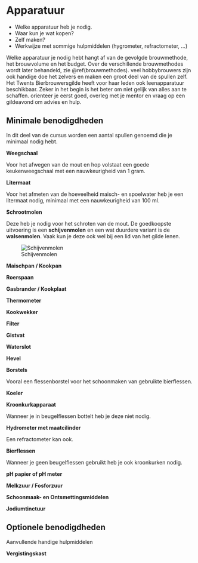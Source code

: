 # Apparatuur {#apparatuur}

-  Welke apparatuur heb je nodig.
-  Waar kun je wat kopen?
-  Zelf maken?
-  Werkwijze met sommige hulpmiddelen (hygrometer, refractometer, ...)

Welke apparatuur je nodig hebt hangt af van de gevolgde brouwmethode, het brouwvolume en het budget. Over de verschillende brouwmethodes wordt later behandeld, zie \@ref(brouwmethodes). veel hobbybrouwers zijn ook handige doe het zelvers en maken een groot deel van de spullen zelf. Het Twents Bierbrouwersgilde heeft voor haar leden ook leenapparatuur beschikbaar. Zeker in het begin is het beter om niet gelijk van alles aan te schaffen. orienteer je eerst goed, overleg met je mentor en vraag op een gildeavond om advies en hulp.

## Minimale benodigdheden

In dit deel van de cursus worden een aantal spullen genoemd die je minimaal nodig hebt.

**Weegschaal**

Voor het afwegen van de mout en hop volstaat een goede keukenweegschaal met een nauwkeurigheid van 1 gram.

**Litermaat**

Voor het afmeten van de hoeveelheid maisch- en spoelwater heb je een litermaat nodig, minimaal met een nauwkeurigheid van 100 ml.

**Schrootmolen**

Deze heb je nodig voor het schroten van de mout. De goedkoopste uitvoering is een **schijvenmolen** en een wat duurdere variant is de **walsenmolen**. Vaak kun je deze ook wel bij een lid van het gilde lenen.

![Schijvenmolen](images/schijvenmolen.png)

**Maischpan / Kookpan**

**Roerspaan**

**Gasbrander / Kookplaat**

**Thermometer**

**Kookwekker**

**Filter**

**Gistvat**

**Waterslot**

**Hevel**

**Borstels**

Vooral een flessenborstel voor het schoonmaken van gebruikte bierflessen.

**Koeler**

**Kroonkurkapparaat**

Wanneer je in beugelflessen bottelt heb je deze niet nodig.

**Hydrometer met maatcilinder**

Een refractometer kan ook.

**Bierflessen**

Wanneer je geen beugelflessen gebruikt heb je ook kroonkurken nodig.

**pH papier of pH meter**

**Melkzuur / Fosforzuur**

**Schoonmaak- en Ontsmettingsmiddelen**

**Jodiumtinctuur**

## Optionele benodigdheden

Aanvullende handige hulpmiddelen

**Vergistingskast**
